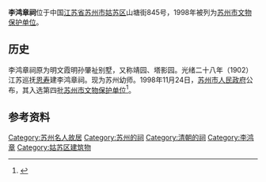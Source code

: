 {{coord|31|20|04|N|120|34|36|E|scale:10000|display=title}}
{{文物保护单位
| 级别 = 市县级
| 省名 = 江苏省
| 市/县名 = 苏州市
| 图片 = Temple for Lihongzhang 6329.jpg
| 编号 = 第四批，编号不详
| 分类 = 古建筑
| 时代 = 清
| 所在 = [[姑苏区|姑苏区]]山塘街845号
| 登录 = 1998年11月24日
}} 
'''李鸿章祠'''位于中国[[江苏省|江苏省]][[苏州市|苏州市]][[姑苏区|姑苏区]]山塘街845号，1998年被列为[[苏州市文物保护单位|苏州市文物保护单位]]。

==历史==
李鸿章祠原为明文霞明孙肇祉别墅，又称靖园、塔影园。光绪二十八年（1902）江苏巡抚[[恩寿|恩寿]]建李鸿章祠。现为苏州幼师。1998年11月24日，[[苏州市人民政府|苏州市人民政府]]公布，其入选第四批[[苏州市文物保护单位|苏州市文物保护单位]]<ref>{{Cite book|title=苏州通史 中华人民共和国卷 1978-2000|last=苏州通史编纂委员会，王国平|publisher=苏州：[[苏州大学出版社|苏州大学出版社]]|year=2019.03|isbn=978-7-5672-2511-4|pages=649}}</ref>。


{{Gallery
|width = 300
|height = 
|lines = 1
|File:Temple for Lihongzhang 6330.jpg|
}}

==参考资料==
{{Commons category|Temple of Li Hongzhang (Suzhou)}}
{{reflist}}

{{DEFAULTSORT:L}}
[[Category:苏州名人故居|Category:苏州名人故居]]
[[Category:苏州的祠|Category:苏州的祠]]
[[Category:清朝的祠|Category:清朝的祠]]
[[Category:李鸿章|Category:李鸿章]]
[[Category:姑苏区建筑物|Category:姑苏区建筑物]]